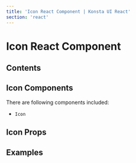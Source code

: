 ```yaml
---
title: 'Icon React Component | Konsta UI React'
section: 'react'
---
```



# Icon React Component

## Contents

## Icon Components

There are following components included:

- `Icon`

## Icon Props

<IconProps />

## Examples

<BadgeExample />
